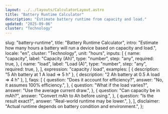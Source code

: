 ```yaml
---
layout: ../../layouts/CalculatorLayout.astro
title: "Battery Runtime Calculator"
description: "Estimate battery runtime from capacity and load."
updated: "2025-09-06"
cluster: "Technology"
---
```



  slug: "battery-runtime",
  title: "Battery Runtime Calculator",
  intro:
    "Estimate how many hours a battery will run a device based on capacity and load.",
  locale: "en",
  cluster: "Technology",
  unit: "hours",
  inputs: [
    {
      name: "capacity",
      label: "Capacity (Ah)",
      type: "number",
      step: "any",
      required: true,
    },
    {
      name: "load",
      label: "Load (A)",
      type: "number",
      step: "any",
      required: true,
    },
  ],
  expression: "capacity / load",
  examples: [
    { description: "5 Ah battery at 1 A load ⇒ 5 h" },
    { description: "2 Ah battery at 0.5 A load ⇒ 4 h" },
  ],
  faqs: [
    {
      question: "Does it account for efficiency?",
      answer: "No, it assumes 100% efficiency.",
    },
    {
      question: "What if the load varies?",
      answer: "Use the average current draw.",
    },
    {
      question: "Can capacity be in mAh?",
      answer: "Convert mAh to Ah before using.",
    },
    {
      question: "Is the result exact?",
      answer: "Real-world runtime may be lower.",
    },
  ],
  disclaimer: "Actual runtime depends on battery condition and environment.",
};

<Calculator schema={schema} />
